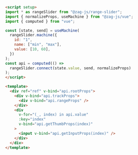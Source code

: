 ```md
<script setup>
import * as rangeSlider from "@zag-js/range-slider";
import { normalizeProps, useMachine } from "@zag-js/vue";
import { computed } from "vue";

const [state, send] = useMachine(
  rangeSlider.machine({
    id: "1",
    name: ["min", "max"],
    value: [10, 60],
  })
);
const api = computed(() =>
  rangeSlider.connect(state.value, send, normalizeProps)
);
</script>

<template>
  <div ref="ref" v-bind="api.rootProps">
    <div v-bind="api.trackProps">
      <div v-bind="api.rangeProps" />
    </div>
    <div
      v-for="(_, index) in api.value"
      :key="index"
      v-bind="api.getThumbProps(index)"
    >
      <input v-bind="api.getInputProps(index)" />
    </div>
  </div>
</template>
```
